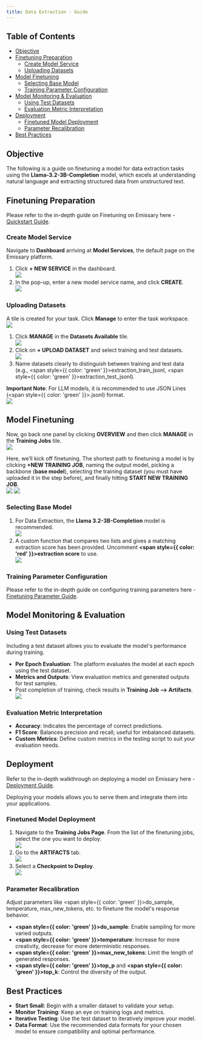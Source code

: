 ```yaml
---
title: Data Extraction - Guide
---
```


## Table of Contents
- [Objective](#objective)
- [Finetuning Preparation](#finetuning-preparation)
  - [Create Model Service](#create-model-service)
  - [Uploading Datasets](#uploading-datasets)
- [Model Finetuning](#model-finetuning)
  - [Selecting Base Model](#selecting-base-model)
  - [Training Parameter Configuration](#training-parameter-configuration)
- [Model Monitoring & Evaluation](#model-monitoring--evaluation)
  - [Using Test Datasets](#using-test-datasets)
  - [Evaluation Metric Interpretation](#evaluation-metric-interpretation)
- [Deployment](#deployment)
  - [Finetuned Model Deployment](#finetuned-model-deployment)
  - [Parameter Recalibration](#parameter-recalibration)
- [Best Practices](#best-practices)

## Objective

The following is a guide on finetuning a model for data extraction tasks using the **Llama-3.2-3B-Completion** model, which excels at understanding natural language and extracting structured data from unstructured text.

## Finetuning Preparation

Please refer to the in-depth guide on Finetuning on Emissary here - [Quickstart Guide](Finetuning/Quickstart).

### Create Model Service

Navigate to **Dashboard** arriving at **Model Services**, the default page on the Emissary platform.

1. Click **+ NEW SERVICE** in the dashboard.  
   <Card>
        <img src="/images/guides/project_create1.png" />
    </Card> 
2. In the pop-up, enter a new model service name, and click **CREATE**.  
   <Card>
        <img src="/images/guides/project_create2.png" />
    </Card> 

### Uploading Datasets

A tile is created for your task. Click **Manage** to enter the task workspace.  
    <Card>
        <img src="/images/guides/project_manage1.png" />
    </Card> 

1. Click **MANAGE** in the **Datasets Available** tile.  
   <Card>
        <img src="/images/guides/project_manage2.png" />
    </Card>
2. Click on **+ UPLOAD DATASET** and select training and test datasets.  
   <Card>
        <img src="/images/guides/dataset1.png" />
    </Card>
3. Name datasets clearly to distinguish between training and test data (e.g., <span style={{ color: 'green' }}>extraction_train_jsonl</span>, <span style={{ color: 'green' }}>extraction_test_jsonl</span>).

**Important Note**: For LLM models, it is recommended to use JSON Lines (<span style={{ color: 'green' }}>.jsonl</span>) format.  
    <Card>
        <img src="/images/guides/dataset2.png" />
    </Card>

## Model Finetuning

Now, go back one panel by clicking **OVERVIEW** and then click **MANAGE** in the **Training Jobs** tile.  
    <Card>
        <img src="/images/guides/project_manage3.png" />
    </Card>

Here, we’ll kick off finetuning. The shortest path to finetuning a model is by clicking **+NEW TRAINING JOB**, naming the output model, picking a backbone (**base model**), selecting the training dataset (you must have uploaded it in the step before), and finally hitting **START NEW TRAINING JOB**.  
    <Card>
        <img src="/images/guides/finetune1.png" />
    </Card>
    <Card>
        <img src="/images/guides/finetune2.png" />
    </Card>

### Selecting Base Model

1. For Data Extraction, the **Llama 3.2-3B-Completion** model is recommended.  
    <Card>
        <img src="/images/guides/base_model1.png" />
    </Card>
2. A custom function that compares two lists and gives a matching extraction score has been provided. Uncomment **<span style={{ color: 'red' }}>extraction score</span>** to use.  
   <Card>
        <img src="/images/guides/testing_extraction.png" />
    </Card>

### Training Parameter Configuration

Please refer to the in-depth guide on configuring training parameters here - [Finetuning Parameter Guide](../finetuning/parameters).

## Model Monitoring & Evaluation

### Using Test Datasets

Including a test dataset allows you to evaluate the model's performance during training.  

- **Per Epoch Evaluation**: The platform evaluates the model at each epoch using the test dataset.
- **Metrics and Outputs**: View evaluation metrics and generated outputs for test samples.
- Post completion of training, check results in **Training Job --> Artifacts**.  
    <Card>
        <img src="/images/guides/evaluate_extraction.png" />
    </Card>

### Evaluation Metric Interpretation

- **Accuracy**: Indicates the percentage of correct predictions.
- **F1 Score**: Balances precision and recall; useful for imbalanced datasets.
- **Custom Metrics**: Define custom metrics in the testing script to suit your evaluation needs.

## Deployment

Refer to the in-depth walkthrough on deploying a model on Emissary here - [Deployment Guide](../finetuning/deployment).

Deploying your models allows you to serve them and integrate them into your applications.

### Finetuned Model Deployment

1. Navigate to the **Training Jobs Page**. From the list of the finetuning jobs, select the one you want to deploy.  
    <Card>
        <img src="/images/guides/deployment_fine_tuned.png" />
    </Card>
2. Go to the **ARTIFACTS** tab.  
    <Card>
        <img src="/images/guides/artifacts1.png" />
    </Card>
3. Select a **Checkpoint to Deploy**.  
    <Card>
        <img src="/images/guides/checkpoint_evaluate.png" />
    </Card>

### Parameter Recalibration

Adjust parameters like <span style={{ color: 'green' }}>do_sample, temperature, max_new_tokens</span>, etc. to finetune the model's response behavior.

- **<span style={{ color: 'green' }}>do_sample</span>**: Enable sampling for more varied outputs.
- **<span style={{ color: 'green' }}>temperature</span>**: Increase for more creativity, decrease for more deterministic responses.
- **<span style={{ color: 'green' }}>max_new_tokens</span>**: Limit the length of generated responses.
- **<span style={{ color: 'green' }}>top_p</span>** and **<span style={{ color: 'green' }}>top_k</span>**: Control the diversity of the output.

## Best Practices

- **Start Small**: Begin with a smaller dataset to validate your setup.
- **Monitor Training**: Keep an eye on training logs and metrics.
- **Iterative Testing**: Use the test dataset to iteratively improve your model.
- **Data Format**: Use the recommended data formats for your chosen model to ensure compatibility and optimal performance.
